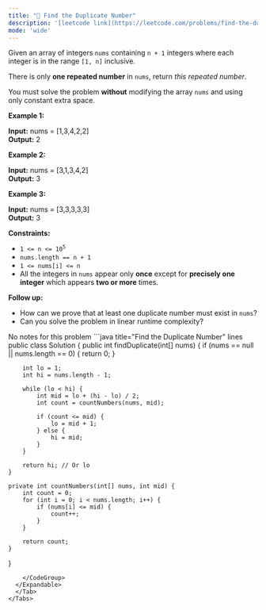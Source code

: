 ```yaml
---
title: "🧀 Find the Duplicate Number"
description: '[leetcode link](https://leetcode.com/problems/find-the-duplicate-number/description/)'
mode: 'wide'
---
```

<Tabs>
  <Tab title="Question" icon="circle-question" iconType="regular">
    <Card>
      <p>Given an array of integers <code>nums</code> containing&nbsp;<code>n + 1</code> integers where each integer is in the range <code>[1, n]</code> inclusive.</p>  <p>There is only <strong>one repeated number</strong> in <code>nums</code>, return <em>this&nbsp;repeated&nbsp;number</em>.</p>  <p>You must solve the problem <strong>without</strong> modifying the array <code>nums</code>&nbsp;and using only constant extra space.</p>   <p><strong class="example">Example 1:</strong></p>   <strong>Input:</strong> nums = [1,3,4,2,2] <br/> <strong>Output:</strong> 2   <p><strong class="example">Example 2:</strong></p>   <strong>Input:</strong> nums = [3,1,3,4,2] <br/> <strong>Output:</strong> 3   <p><strong class="example">Example 3:</strong></p>   <strong>Input:</strong> nums = [3,3,3,3,3] <br/> <strong>Output:</strong> 3   <p><strong>Constraints:</strong></p>  <ul>  <li><code>1 &lt;= n &lt;= 10<sup>5</sup></code></li>  <li><code>nums.length == n + 1</code></li>  <li><code>1 &lt;= nums[i] &lt;= n</code></li>  <li>All the integers in <code>nums</code> appear only <strong>once</strong> except for <strong>precisely one integer</strong> which appears <strong>two or more</strong> times.</li> </ul>   <p><b>Follow up:</b></p>  <ul>  <li>How can we prove that at least one duplicate number must exist in <code>nums</code>?</li>  <li>Can you solve the problem in linear runtime complexity?</li> </ul> 
    </Card>
  </Tab>
  <Tab title="Solution" icon="lightbulb" iconType="regular" >
    <Card>
      No notes for this problem
</Card>
  <Expandable title="code">
    <CodeGroup dropdown>
```java title="Find the Duplicate Number" lines
public class Solution {
    public int findDuplicate(int[] nums) {
        if (nums == null || nums.length == 0) {
            return 0;
        }
         
        int lo = 1;
        int hi = nums.length - 1;
         
        while (lo < hi) {
            int mid = lo + (hi - lo) / 2;
            int count = countNumbers(nums, mid);
             
            if (count <= mid) {
                lo = mid + 1;
            } else {
                hi = mid;
            }
        }
         
        return hi; // Or lo
    }
     
    private int countNumbers(int[] nums, int mid) {
        int count = 0;
        for (int i = 0; i < nums.length; i++) {
            if (nums[i] <= mid) {
                count++;
            }
        }
         
        return count;
    }
}

```
    </CodeGroup>
  </Expandable>
  </Tab>
</Tabs>